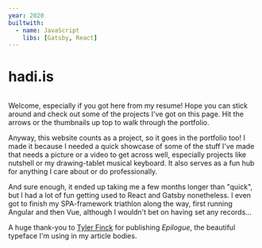 ```yaml
---
year: 2020
builtwith:
  - name: JavaScript
    libs: [Gatsby, React]
---
```


# hadi.is

<Image n="sitehome" float="right" marginLeft="1em" />

Welcome, especially if you got here from my resume! Hope you can stick around and check out some of the projects
I've got on this page. Hit the arrows or the thumbnails up top to walk through the portfolio.

Anyway, this website counts as a project, so it goes in the portfolio too! I made it because I needed a
quick showcase of some of the stuff I've made that needs a picture or a video to get across well, especially
projects like
<ArticleLink n="nutshell">nutshell</ArticleLink> or my <ArticleLink n="wacomophone">drawing-tablet
musical keyboard</ArticleLink>. It also serves as a fun hub for anything I care about or do professionally.

And sure enough, it ended up taking me a few months longer than "quick", but I had a lot of fun getting used to React
and Gatsby nonetheless. I even got to finish my SPA-framework triathlon along the way, first running
<ArticleLink n="booksy">Angular</ArticleLink> and then <ArticleLink n="lebnxyz">Vue</ArticleLink>, although I
wouldn't bet on having set any records...

A huge thank-you to [Tyler Finck](https://tylerfinck.com) for publishing *Epilogue*, the beautiful typeface I'm
using in my article bodies.
